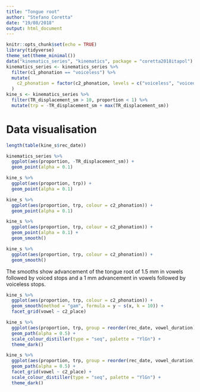 ```yaml
---
title: "Tongue root"
author: "Stefano Coretta"
date: "19/08/2018"
output: html_document
---
```


```r
knitr::opts_chunk$set(echo = TRUE)
library(tidyverse)
theme_set(theme_minimal())
data("kinematics_series", "kinematics", package = "coretta2018itapol")
kinematics_series <- kinematics_series %>%
  filter(c1_phonation == "voiceless") %>%
  mutate(
    c2_phonation = factor(c2_phonation, levels = c("voiceless", "voiced"))
  )
kine_s <- kinematics_series %>%
  filter(TR_displacement_sm > 10, proportion < 1) %>%
  mutate(trp = -TR_displacement_sm + max(TR_displacement_sm))
```

# Data visualisation

```r
length(table(kine_s$rec_date))
```

```r
kinematics_series %>%
  ggplot(aes(proportion, -TR_displacement_sm)) +
  geom_point(alpha = 0.1)
```

```r
kine_s %>%
  ggplot(aes(proportion, trp)) +
  geom_point(alpha = 0.1)
```

```r
kine_s %>%
  ggplot(aes(proportion, trp, colour = c2_phonation)) +
  geom_point(alpha = 0.1)
```

```r
kine_s %>%
  ggplot(aes(proportion, trp, colour = c2_phonation)) +
  geom_point(alpha = 0.1) +
  geom_smooth()
```

```r
kine_s %>%
  ggplot(aes(proportion, trp, colour = c2_phonation)) +
  geom_smooth()
```

The smooths show advancement of the tongue root of 1.5 mm in vowels followed by voiced stops and a 1 mm advancement in vowels followed by voiceless stops.

```r
kine_s %>%
  ggplot(aes(proportion, trp, colour = c2_phonation)) +
  geom_smooth(method = "gam", formula = y ~ s(x, k = 10)) +
  facet_grid(vowel ~ c2_place)
```

```r
kine_s %>%
  ggplot(aes(proportion, trp, group = reorder(rec_date, vowel_duration), colour = vowel_duration)) +
  geom_path(alpha = 0.5) +
  scale_colour_distiller(type = "seq", palette = "YlGn") +
  theme_dark()
```

```r
kine_s %>%
  ggplot(aes(proportion, trp, group = reorder(rec_date, vowel_duration), colour = vowel_duration)) +
  geom_path(alpha = 0.5) +
  facet_grid(vowel ~ c2_place) +
  scale_colour_distiller(type = "seq", palette = "YlGn") +
  theme_dark()
```
